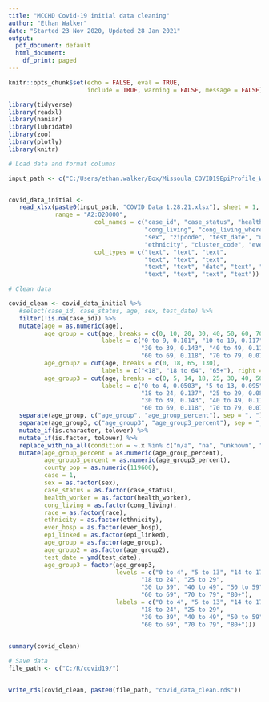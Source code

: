 ```yaml
---
title: "MCCHD Covid-19 initial data cleaning"
author: "Ethan Walker"
date: "Started 23 Nov 2020, Updated 28 Jan 2021"
output:
  pdf_document: default
  html_document:
    df_print: paged
---
```


```r
knitr::opts_chunk$set(echo = FALSE, eval = TRUE, 
                      include = TRUE, warning = FALSE, message = FALSE)
```

```r
library(tidyverse)
library(readxl)
library(naniar)
library(lubridate)
library(zoo)
library(plotly)
library(knitr)
```


```r
# Load data and format columns

input_path <- c("C:/Users/ethan.walker/Box/Missoula_COVID19EpiProfile_Working/")


covid_data_initial <- 
   read_xlsx(paste0(input_path, "COVID Data 1.28.21.xlsx"), sheet = 1,
             range = "A2:O20000", 
                        col_names = c("case_id", "case_status", "health_worker", 
                                      "cong_living", "cong_living_where", "age", 
                                      "sex", "zipcode", "test_date", "um_student", "race", 
                                      "ethnicity", "cluster_code", "ever_hosp", "epi_linked"),
                        col_types = c("text", "text", "text", 
                                      "text", "text", "text",
                                      "text", "text", "date", "text", "text",
                                      "text", "text", "text", "text"))
```


```r
# Clean data

covid_clean <- covid_data_initial %>% 
   #select(case_id, case_status, age, sex, test_date) %>% 
   filter(!is.na(case_id)) %>% 
   mutate(age = as.numeric(age),
          age_group = cut(age, breaks = c(0, 10, 20, 30, 40, 50, 60, 70, 80, 130),
                          labels = c("0 to 9, 0.101", "10 to 19, 0.117", "20 to 29, 0.191", 
                                     "30 to 39, 0.143", "40 to 49, 0.115", "50 to 59, 0.112", 
                                     "60 to 69, 0.118", "70 to 79, 0.072", "80+, 0.032"), right = FALSE),
          age_group2 = cut(age, breaks = c(0, 18, 65, 130),
                          labels = c("<18", "18 to 64", "65+"), right = FALSE),
          age_group3 = cut(age, breaks = c(0, 5, 14, 18, 25, 30, 40, 50, 60, 70, 80, 130),
                          labels = c("0 to 4, 0.0503", "5 to 13, 0.095", "14 to 17, 0.0405", 
                                     "18 to 24, 0.137", "25 to 29, 0.086", 
                                     "30 to 39, 0.143", "40 to 49, 0.115", "50 to 59, 0.112", 
                                     "60 to 69, 0.118", "70 to 79, 0.072", "80+, 0.032"), right = FALSE)) %>% 
   separate(age_group, c("age_group", "age_group_percent"), sep = ", ") %>% 
   separate(age_group3, c("age_group3", "age_group3_percent"), sep = ", ") %>% 
   mutate_if(is.character, tolower) %>% 
   mutate_if(is.factor, tolower) %>% 
   replace_with_na_all(condition = ~.x %in% c("n/a", "na", "unknown", "unkown")) %>% 
   mutate(age_group_percent = as.numeric(age_group_percent),
          age_group3_percent = as.numeric(age_group3_percent),
          county_pop = as.numeric(119600),
          case = 1,
          sex = as.factor(sex),
          case_status = as.factor(case_status),
          health_worker = as.factor(health_worker),
          cong_living = as.factor(cong_living),
          race = as.factor(race),
          ethnicity = as.factor(ethnicity),
          ever_hosp = as.factor(ever_hosp),
          epi_linked = as.factor(epi_linked),
          age_group = as.factor(age_group),
          age_group2 = as.factor(age_group2),
          test_date = ymd(test_date),
          age_group3 = factor(age_group3,
                              levels = c("0 to 4", "5 to 13", "14 to 17", 
                                     "18 to 24", "25 to 29", 
                                     "30 to 39", "40 to 49", "50 to 59", 
                                     "60 to 69", "70 to 79", "80+"),
                              labels = c("0 to 4", "5 to 13", "14 to 17", 
                                     "18 to 24", "25 to 29", 
                                     "30 to 39", "40 to 49", "50 to 59", 
                                     "60 to 69", "70 to 79", "80+"))) 
   

summary(covid_clean)
```

```r
# Save data
file_path <- c("C:/R/covid19/")


write_rds(covid_clean, paste0(file_path, "covid_data_clean.rds"))
```

